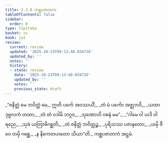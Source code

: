 ```yaml
---
title: 2.3.8 ကစ္ဆပဇာတက
tableOfContents: false
sidebar:
  order: 8
type: tipitaka
basket: su
book: ja1
review:
  current: review
  updated: '2025-10-23T09:13:40.034726'
  updated_by: ''
  notes: ''
  history:
  - state: review
    date: '2025-10-23T09:13:40.034726'
    updated_by: ''
    notes: ''
    previous_state: draft
---
```



<ReviewStatus review={frontmatter.review} showDetails={true} />

<HypothesisAnnotation frontmatter={frontmatter} />

<DynamicBreadcrumb />

<Division number="55" book="ja1" e="ch" v="22" p="45">

<Paragraph number="427" type="verses" book="ja1">
_“ဇနိတ္တံ မေ ဘဝိတ္တံ မေ,_  
ဣတိ ပင်္ကေ အဝဿယိံ;_  
_တံ မံ ပင်္ကော အဇ္ဈဘဝိ,_  
_ယထာ ဒုဗ္ဗလကံ တထာ;_  
_တံ တံ ဝဒါမိ ဘဂ္ဂဝ,_  
_သုဏောဟိ ဝစနံ မမ”._  

</Paragraph>

</Division>
<Division number="56" book="ja1" e="ch" v="22" p="45">

<Paragraph number="428" type="verses" book="ja1">
_“ဂါမေ ဝါ ယဒိ ဝါ ရညေ,_  
_သုခံ ယတြာဓိဂစ္ဆတိ;_  
_တံ ဇနိတ္တံ ဘဝိတ္တဉ္စ,_  
_ပုရိသဿ ပဇာနတော;_  
_ယမှိ ဇီဝေ တမှိ ဂစ္ဆေ,_  
_န နိကေတဟတော သိယာ”တိ._  


</Paragraph>
</Division>

<Paragraph number="429" type="center" book="ja1">
ကစ္ဆပဇာတကံ အဋ္ဌမံ.
</Paragraph>